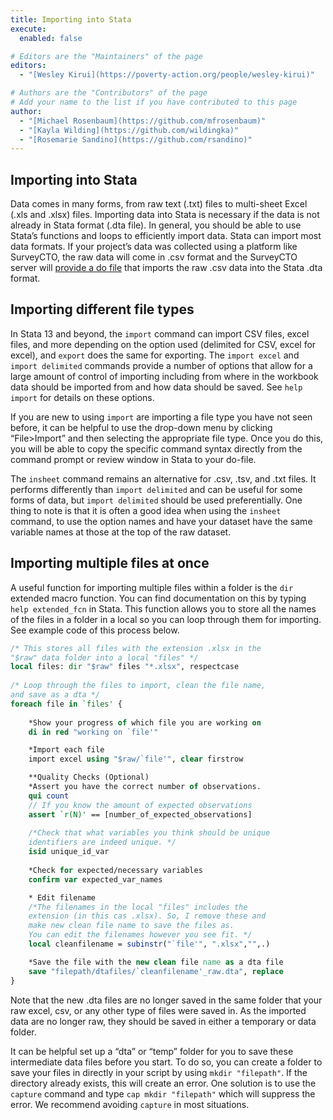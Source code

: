 ```yaml
---
title: Importing into Stata
execute: 
  enabled: false

# Editors are the "Maintainers" of the page
editors:
  - "[Wesley Kirui](https://poverty-action.org/people/wesley-kirui)"

# Authors are the "Contributors" of the page
# Add your name to the list if you have contributed to this page
author:
  - "[Michael Rosenbaum](https://github.com/mfrosenbaum)"
  - "[Kayla Wilding](https://github.com/wildingka)"
  - "[Rosemarie Sandino](https://github.com/rsandino)"
---
```


## Importing into Stata

Data comes in many forms, from raw text (.txt) files to multi-sheet Excel (.xls and .xlsx) files. Importing data into Stata is necessary if the data is not already in Stata format (.dta file). In general, you should be able to use Stata’s functions and loops to efficiently import data. Stata can import most data formats. If your project’s data was collected using a platform like SurveyCTO, the raw data will come in .csv format and the SurveyCTO server will [provide a do file](https://docs.surveycto.com/05-exporting-and-publishing-data/01-overview/11.using-stata.html) that imports the raw .csv data into the Stata .dta format. 

## Importing different file types 

In Stata 13 and beyond, the `import` command can import CSV files, excel files, and more depending on the option used (delimited for CSV, excel for excel), and `export` does the same for exporting. The `import excel` and `import delimited` commands provide a number of options that allow for a large amount of control of importing including from where in the workbook data should be imported from and how data should be saved. See `help import` for details on these options. 

If you are new to using `import` are importing a file type you have not seen before, it can be helpful to use the drop-down menu by clicking “File>Import” and then selecting the appropriate file type. Once you do this, you will be able to copy the specific command syntax directly from the command prompt or review window in Stata to your do-file. 

The `insheet` command remains an alternative for .csv, .tsv, and .txt files. It performs differently than `import delimited` and can be useful for some forms of data, but `import delimited` should be used preferentially. One thing to note is that it is often a good idea when using the `insheet` command, to use the option names and have your dataset have the same variable names at those at the top of the raw dataset.

## Importing multiple files at once

A useful function for importing multiple files within a folder is the `dir` extended macro function. You can find documentation on this by typing `help extended_fcn` in Stata.  This function allows you to store all the names of the files in a folder in a local so you can loop through them for importing. See example code of this process below. 

```stata
/* This stores all files with the extension .xlsx in the 
"$raw" data folder into a local "files" */
local files: dir "$raw" files "*.xlsx", respectcase 
   
/* Loop through the files to import, clean the file name, 
and save as a dta */
foreach file in `files' {
	
	*Show your progress of which file you are working on
	di in red "working on `file'"

	*Import each file
	import excel using "$raw/`file'", clear firstrow

	**Quality Checks (Optional)
	*Assert you have the correct number of observations.
	qui count
	// If you know the amount of expected observations
	assert `r(N)' == [number_of_expected_observations]
	
	/*Check that what variables you think should be unique 
	identifiers are indeed unique. */
	isid unique_id_var
	
	*Check for expected/necessary variables
	confirm var expected_var_names

	* Edit filename 
	/*The filenames in the local "files" includes the 
	extension (in this cas .xlsx). So, I remove these and 
	make new clean file name to save the files as.
	You can edit the filenames however you see fit. */
	local cleanfilename = subinstr("`file'", ".xlsx","",.)

	*Save the file with the new clean file name as a dta file
	save "filepath/dtafiles/`cleanfilename'_raw.dta", replace
}	
```
Note that the new .dta files are no longer saved in the same folder that your raw excel, csv, or any other type of files were saved in. As the imported data are no longer raw, they should be saved in either a temporary or data folder.

It can be helpful set up a "dta" or "temp" folder for you to save these intermediate data files before you start. To do so, you can create a folder to save your files in directly in your script by using `mkdir "filepath"`. If the directory already exists, this will create an error. One solution is to use the `capture` command and type `cap mkdir "filepath"` which will suppress the error. We recommend avoiding `capture` in most situations.
